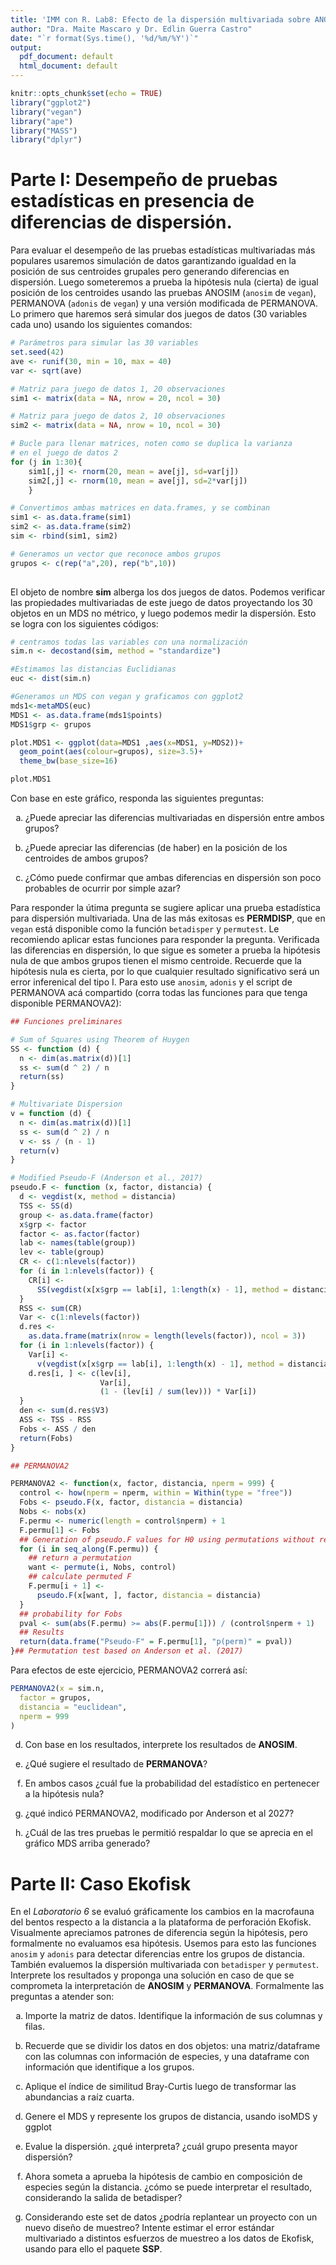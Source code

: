 ```yaml
---
title: 'IMM con R. Lab8: Efecto de la dispersión multivariada sobre ANOSIM, PERMANOVA y PERMANOVA modificado'
author: "Dra. Maite Mascaro y Dr. Edlin Guerra Castro"
date: "`r format(Sys.time(), '%d/%m/%Y')`"
output:
  pdf_document: default
  html_document: default
---
```


```r
knitr::opts_chunk$set(echo = TRUE)
library("ggplot2")
library("vegan")
library("ape")
library("MASS")
library("dplyr")

```

# Parte I: Desempeño de pruebas estadísticas en presencia de diferencias de dispersión.

Para evaluar el desempeño de las pruebas estadísticas multivariadas más populares usaremos simulación de datos garantizando igualdad en la posición de sus centroides grupales pero generando diferencias en dispersión. Luego someteremos a prueba la hipótesis nula (cierta) de igual posición de los centroides usando las pruebas ANOSIM (`anosim` de `vegan`), PERMANOVA (`adonis` de `vegan`) y una versión modificada de PERMANOVA. Lo primero que haremos será simular dos juegos de datos (30 variables cada uno) usando los siguientes comandos:

```r

# Parámetros para simular las 30 variables 
set.seed(42)
ave <- runif(30, min = 10, max = 40)
var <- sqrt(ave)

# Matriz para juego de datos 1, 20 observaciones
sim1 <- matrix(data = NA, nrow = 20, ncol = 30)

# Matriz para juego de datos 2, 10 observaciones
sim2 <- matrix(data = NA, nrow = 10, ncol = 30)

# Bucle para llenar matrices, noten como se duplica la varianza
# en el juego de datos 2
for (j in 1:30){
    sim1[,j] <- rnorm(20, mean = ave[j], sd=var[j])   
    sim2[,j] <- rnorm(10, mean = ave[j], sd=2*var[j])
    }

# Convertimos ambas matrices en data.frames, y se combinan
sim1 <- as.data.frame(sim1)
sim2 <- as.data.frame(sim2)
sim <- rbind(sim1, sim2)

# Generamos un vector que reconoce ambos grupos
grupos <- c(rep("a",20), rep("b",10))
 
```

El objeto de nombre **sim** alberga los dos juegos de datos. Podemos verificar las propiedades multivariadas de este juego de datos proyectando los 30 objetos en un MDS no métrico, y luego podemos medir la dispersíón. Esto se logra con los siguientes códigos:

```r
# centramos todas las variables con una normalización
sim.n <- decostand(sim, method = "standardize")

#Estimamos las distancias Euclidianas
euc <- dist(sim.n)

#Generamos un MDS con vegan y graficamos con ggplot2 
mds1<-metaMDS(euc)
MDS1 <- as.data.frame(mds1$points)
MDS1$grp <- grupos

plot.MDS1 <- ggplot(data=MDS1 ,aes(x=MDS1, y=MDS2))+
  geom_point(aes(colour=grupos), size=3.5)+
  theme_bw(base_size=16) 

plot.MDS1

```

Con base en este gráfico, responda las siguientes preguntas:

a.  ¿Puede apreciar las diferencias multivariadas en dispersión entre ambos grupos?

b.  ¿Puede apreciar las diferencias (de haber) en la posición de los centroides de ambos grupos?

c.  ¿Cómo puede confirmar que ambas diferencias en dispersión son poco probables de ocurrir por simple azar?

Para responder la útima pregunta se sugiere aplicar una prueba estadística para dispersión multivariada. Una de las más exitosas es **PERMDISP**, que en `vegan` está disponible como la función `betadisper` y `permutest`. Le recomiendo aplicar estas funciones para responder la pregunta. Verificada las diferencias en dispersión, lo que sigue es someter a prueba la hipótesis nula de que ambos grupos tienen el mismo centroide. Recuerde que la hipótesis nula es cierta, por lo que cualquier resultado significativo será un error inferenical del tipo I. Para esto use `anosim`, `adonis` y el script de PERMANOVA acá compartido (corra todas las funciones para que tenga disponible PERMANOVA2):

```r

## Funciones preliminares

# Sum of Squares using Theorem of Huygen
SS <- function (d) {
  n <- dim(as.matrix(d))[1]
  ss <- sum(d ^ 2) / n
  return(ss)
}

# Multivariate Dispersion
v = function (d) {
  n <- dim(as.matrix(d))[1]
  ss <- sum(d ^ 2) / n
  v <- ss / (n - 1)
  return(v)
}

# Modified Pseudo-F (Anderson et al., 2017)
pseudo.F <- function (x, factor, distancia) {
  d <- vegdist(x, method = distancia)
  TSS <- SS(d)
  group <- as.data.frame(factor)
  x$grp <- factor
  factor <- as.factor(factor)
  lab <- names(table(group))
  lev <- table(group)
  CR <- c(1:nlevels(factor))
  for (i in 1:nlevels(factor)) {
    CR[i] <-
      SS(vegdist(x[x$grp == lab[i], 1:length(x) - 1], method = distancia))
  }
  RSS <- sum(CR)
  Var <- c(1:nlevels(factor))
  d.res <-
    as.data.frame(matrix(nrow = length(levels(factor)), ncol = 3))
  for (i in 1:nlevels(factor)) {
    Var[i] <-
      v(vegdist(x[x$grp == lab[i], 1:length(x) - 1], method = distancia))
    d.res[i, ] <- c(lev[i],
                    Var[i],
                    (1 - (lev[i] / sum(lev))) * Var[i])
  }
  den <- sum(d.res$V3)
  ASS <- TSS - RSS
  Fobs <- ASS / den
  return(Fobs)
}

## PERMANOVA2

PERMANOVA2 <- function(x, factor, distancia, nperm = 999) {
  control <- how(nperm = nperm, within = Within(type = "free"))
  Fobs <- pseudo.F(x, factor, distancia = distancia)
  Nobs <- nobs(x)
  F.permu <- numeric(length = control$nperm) + 1
  F.permu[1] <- Fobs
  ## Generation of pseudo.F values for H0 using permutations without replacement
  for (i in seq_along(F.permu)) {
    ## return a permutation
    want <- permute(i, Nobs, control)
    ## calculate permuted F
    F.permu[i + 1] <-
      pseudo.F(x[want, ], factor, distancia = distancia)
  }
  ## probability for Fobs
  pval <- sum(abs(F.permu) >= abs(F.permu[1])) / (control$nperm + 1)
  ## Results
  return(data.frame("Pseudo-F" = F.permu[1], "p(perm)" = pval))
}## Permutation test based on Anderson et al. (2017)

```

Para efectos de este ejercicio, PERMANOVA2 correrá así:

```r
PERMANOVA2(x = sim.n,
  factor = grupos,
  distancia = "euclidean",
  nperm = 999
)

```

d.  Con base en los resultados, interprete los resultados de **ANOSIM**.

e.  ¿Qué sugiere el resultado de **PERMANOVA**?

f.  En ambos casos ¿cuál fue la probabilidad del estadístico en pertenecer a la hipótesis nula?

g.  ¿qué indicó PERMANOVA2, modificado por Anderson et al 2027?

h.  ¿Cuál de las tres pruebas le permitió respaldar lo que se aprecia en el gráfico MDS arriba generado?

# Parte II: Caso Ekofisk

En el *Laboratorio 6* se evaluó gráficamente los cambios en la macrofauna del bentos respecto a la distancia a la plataforma de perforación Ekofisk. Visualmente apreciamos patrones de diferencia según la hipótesis, pero formalmente no evaluamos esa hipótesis. Usemos para esto las funciones `anosim` y `adonis` para detectar diferencias entre los grupos de distancia. También evaluemos la dispersión multivariada con `betadisper` y `permutest`. Interprete los resultados y proponga una solución en caso de que se comprometa la interpretación de **ANOSIM** y **PERMANOVA**. Formalmente las preguntas a atender son:

a. Importe la matriz de datos. Identifique la información de sus columnas y filas.

b. Recuerde que se dividir los datos en dos objetos: una matriz/dataframe con las columnas con información de especies, y una dataframe con información que identifique a los grupos. 

e. Aplique el índice de similitud Bray-Curtis luego de transformar las abundancias a raíz cuarta.

d. Genere el MDS y represente los grupos de distancia, usando isoMDS y ggplot

e. Evalue la dispersión. ¿qué interpreta? ¿cuál grupo presenta mayor dispersión?

f. Ahora someta a aprueba la hipótesis de cambio en composición de especies según la distancia. ¿cómo se puede interpretar el resultado, considerando la salida de betadisper?

g. Considerando este set de datos ¿podría replantear un proyecto con un nuevo diseño de muestreo? Intente estimar el error estándar multivariado a distintos esfuerzos de muestreo a los datos de Ekofisk, usando para ello el paquete **SSP**. 
